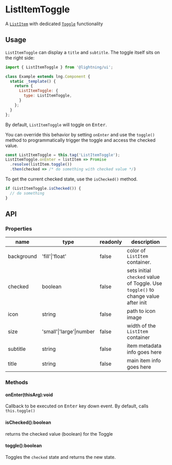 
# ListItemToggle

A [`ListItem`](?path=/docs/listitem--basic) with dedicated [`Toggle`](?path=/docs/toggle--basic) functionality

## Usage

`ListItemToggle` can display a `title` and `subtitle`. The toggle itself sits on the right side:

```js
import { ListItemToggle } from '@lightning/ui';

class Example extends lng.Component {
  static _template() {
    return {
      ListItemToggle: {
        type: ListItemToggle,
      }
    };
  }
};
```

<Preview>
  <Story id="listitemtoggle--basic" />
</Preview>

By default, `ListItemToggle` will toggle on <kbd>Enter</kbd>.

You can override this behavior by setting `onEnter` and use the `toggle()` method to programmatically trigger the toggle and access the checked value. 

```js
const ListItemToggle = this.tag('ListItemToggle');
ListItemToggle.onEnter = listItem => Promise
  .resolve(listItem.toggle())
  .then(checked => /* do something with checked value */)
```

To get the current checked state, use the `isChecked()` method.

```js
if (ListItemToggle.isChecked()) {
  // do something
}
```

## API

### Properties

name|type|readonly|description
--|--|--|--
background|'fill'\|'float'|false|color of `ListItem` container.
checked|boolean|false|sets initial `checked` value of Toggle. Use `toggle()` to change value after init
icon|string|false|path to icon image
size|'small'\|'large'\|number|false|width of the `ListItem` container
subtitle|string|false|item metadata info goes here
title|string|false|main item info goes here

### Methods

#### onEnter(thisArg):void

Callback to be executed on <kbd>Enter</kbd> key down event. By default,
calls `this.toggle()`

#### isChecked():boolean

returns the checked value (boolean) for the Toggle

#### toggle():boolean

Toggles the `checked` state and returns the new state.

